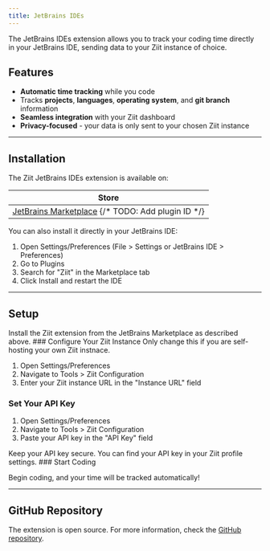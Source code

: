 ```yaml
---
title: JetBrains IDEs
---
```



The JetBrains IDEs extension allows you to track your coding time directly in your JetBrains IDE, sending data to your Ziit instance of choice.

## Features

- **Automatic time tracking** while you code
- Tracks **projects**, **languages**, **operating system**, and **git branch** information
- **Seamless integration** with your Ziit dashboard
- **Privacy-focused** - your data is only sent to your chosen Ziit instance

---

## Installation

The Ziit JetBrains IDEs extension is available on:

| Store                                                                                                         |
| ------------------------------------------------------------------------------------------------------------- |
| [JetBrains Marketplace](https://plugins.jetbrains.com/plugin/your-plugin-id) {/* TODO: Add plugin ID */}     |

You can also install it directly in your JetBrains IDE:

1. Open Settings/Preferences (File > Settings or JetBrains IDE > Preferences)
2. Go to Plugins
3. Search for "Ziit" in the Marketplace tab
4. Click Install and restart the IDE

---

## Setup

<Steps>
<Step>
Install the Ziit extension from the JetBrains Marketplace as described above.
</Step>
<Step>
### Configure Your Ziit Instance

<Callout title="Info" type="info">
  Only change this if you are self-hosting your own Ziit instnace.
</Callout>

1. Open Settings/Preferences
2. Navigate to Tools > Ziit Configuration
3. Enter your Ziit instance URL in the "Instance URL" field

</Step>
<Step>

### Set Your API Key

1. Open Settings/Preferences
2. Navigate to Tools > Ziit Configuration
3. Paste your API key in the "API Key" field

<Callout title="Note" type="warn">
  Keep your API key secure. You can find your API key in your Ziit profile settings.
</Callout>
</Step>
<Step>
### Start Coding

Begin coding, and your time will be tracked automatically!

</Step>
</Steps>

---

## GitHub Repository

The extension is open source. For more information, check the [GitHub repository](https://github.com/0PandaDEV/ziit-jetbrains).